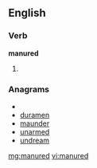 ==English==

===Verb===
'''manured'''

# {{past of|manure}}

===Anagrams===
* {{alphagram|ademnru}}
* [[duramen#English|duramen]]
* [[maunder#English|maunder]]
* [[unarmed#English|unarmed]]
* [[undream#English|undream]]

[[mg:manured]]
[[vi:manured]]